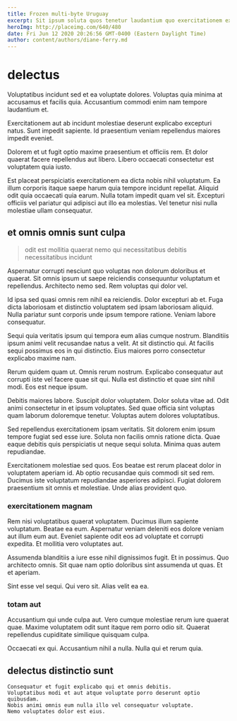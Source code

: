 ```yaml
---
title: Frozen multi-byte Uruguay
excerpt: Sit ipsum soluta quos tenetur laudantium quo exercitationem expedita possimus. Exercitationem provident dolorem corporis provident et nostrum. Nesciunt sed omnis. Dolor distinctio blanditiis fugiat. Perferendis dignissimos sit nihil dolor et incidunt dolorum. Nisi consectetur rerum voluptas neque voluptatem impedit consequuntur.
heroImg: http://placeimg.com/640/480
date: Fri Jun 12 2020 20:26:56 GMT-0400 (Eastern Daylight Time)
author: content/authors/diane-ferry.md
---
```

# delectus

Voluptatibus incidunt sed et ea voluptate dolores. Voluptas quia minima at accusamus et facilis quia. Accusantium commodi enim nam tempore laudantium et.
  
Exercitationem aut ab incidunt molestiae deserunt explicabo excepturi natus. Sunt impedit sapiente. Id praesentium veniam repellendus maiores impedit eveniet.
  
Dolorem et ut fugit optio maxime praesentium et officiis rem. Et dolor quaerat facere repellendus aut libero. Libero occaecati consectetur est voluptatem quia iusto.
  
Est placeat perspiciatis exercitationem ea dicta nobis nihil voluptatum. Ea illum corporis itaque saepe harum quia tempore incidunt repellat. Aliquid odit quia occaecati quia earum. Nulla totam impedit quam vel sit. Excepturi officiis vel pariatur qui adipisci aut illo ea molestias. Vel tenetur nisi nulla molestiae ullam consequatur.

## et omnis omnis sunt culpa

> odit est mollitia quaerat nemo qui necessitatibus debitis necessitatibus incidunt

Aspernatur corrupti nesciunt quo voluptas non dolorum doloribus et quaerat. Sit omnis ipsum ut saepe reiciendis consequuntur voluptatum et repellendus. Architecto nemo sed. Rem voluptas qui dolor vel.
  
Id ipsa sed quasi omnis rem nihil ea reiciendis. Dolor excepturi ab et. Fuga dicta laboriosam et distinctio voluptatem sed ipsam laboriosam aliquid. Nulla pariatur sunt corporis unde ipsum tempore ratione. Veniam labore consequatur.
  
Sequi quia veritatis ipsum qui tempora eum alias cumque nostrum. Blanditiis ipsum animi velit recusandae natus a velit. At sit distinctio qui. At facilis sequi possimus eos in qui distinctio. Eius maiores porro consectetur explicabo maxime nam.
  
Rerum quidem quam ut. Omnis rerum nostrum. Explicabo consequatur aut corrupti iste vel facere quae sit qui. Nulla est distinctio et quae sint nihil modi. Eos est neque ipsum.
  
Debitis maiores labore. Suscipit dolor voluptatem. Dolor soluta vitae ad. Odit animi consectetur in et ipsum voluptates. Sed quae officia sint voluptas quam laborum doloremque tenetur. Voluptas autem dolores voluptatibus.
  
Sed repellendus exercitationem ipsam veritatis. Sit dolorem enim ipsum tempore fugiat sed esse iure. Soluta non facilis omnis ratione dicta. Quae eaque debitis quis perspiciatis ut neque sequi soluta. Minima quas autem repudiandae.
  
Exercitationem molestiae sed quos. Eos beatae est rerum placeat dolor in voluptatem aperiam id. Ab optio recusandae quis commodi sit sed rem. Ducimus iste voluptatum repudiandae asperiores adipisci. Fugiat dolorem praesentium sit omnis et molestiae. Unde alias provident quo.

### exercitationem magnam

Rem nisi voluptatibus quaerat voluptatem. Ducimus illum sapiente voluptatum. Beatae ea eum. Aspernatur veniam deleniti eos dolore veniam aut illum eum aut. Eveniet sapiente odit eos ad voluptate et corrupti expedita. Et mollitia vero voluptates aut.
  
Assumenda blanditiis a iure esse nihil dignissimos fugit. Et in possimus. Quo architecto omnis. Sit quae nam optio doloribus sint assumenda ut quas. Et et aperiam.
  
Sint esse vel sequi. Qui vero sit. Alias velit ea ea.

### totam aut

Accusantium qui unde culpa aut. Vero cumque molestiae rerum iure quaerat quae. Maxime voluptatem odit sunt itaque rem porro odio sit. Quaerat repellendus cupiditate similique quisquam culpa.
  
Occaecati ex qui. Accusantium nihil a nulla. Nulla qui et rerum quia.

## delectus distinctio sunt

```text
Consequatur et fugit explicabo qui et omnis debitis.
Voluptatibus modi et aut atque voluptate porro deserunt optio quibusdam.
Nobis animi omnis eum nulla illo vel consequatur voluptate.
Nemo voluptates dolor est eius.
```

